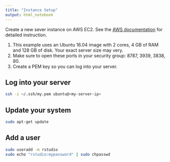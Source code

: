 ```yaml
---
title: "Instance Setup"
output: html_notebook
---
```


Create a new sever instance on AWS EC2. See the [AWS documentation](https://docs.aws.amazon.com/AWSEC2/latest/WindowsGuide/EC2_GetStarted.html) for detailed instruction.

1. This example uses an Ubuntu 16.04 image with 2 cores, 4 GB of RAM and 128 GB of disk. Your exact server size may very. 
2. Make sure to open these ports in your security group: 8787, 3939, 3838, 80.
3. Create a PEM key so you can log into your server.

## Log into your server

```bash
ssh -i ~/.ssh/my.pem ubuntu@<my-server-ip>
```

## Update your system

```bash
sudo apt-get update
```

## Add a user

```bash
sudo useradd -m rstudio
sudo echo "rstudio:mypassword" | sudo chpasswd
```

